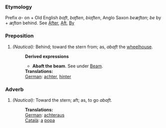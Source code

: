===Etymology===
Prefix ''a-'' on + Old English ''baft'', ''baften'', ''biaften'', Anglo Saxon ''beæftan''; ''be'' by + ''æftan'' behind. See [[After]], [[Aft]], [[By]]
===Preposition===
#''(Nautical):'' Behind; toward the stern from; as, ''abaft'' the [[wheelhouse]].
#:'''Derived expressions'''
#:*'''Abaft the beam'''. See under [[Beam]].
#:'''Translations:'''
#:[[German]]: [[achter]], [[hinter]]
===Adverb=== 
#''(Nautical):'' Toward the stern; aft; as, to go ''abaft''.
#:'''Translations:'''
#:[[German]]: [[achteraus]]
#:[[Català]]: [[a]] [[popa]]